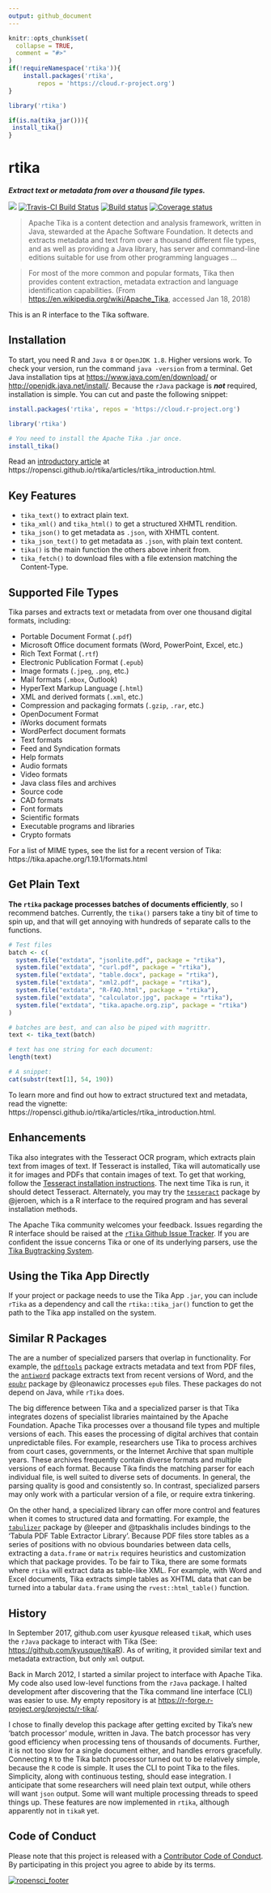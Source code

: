 ```yaml
---
output: github_document
---
```

```r
knitr::opts_chunk$set(
  collapse = TRUE,
  comment = "#>"
)
if(!requireNamespace('rtika')){
    install.packages('rtika', 
        repos = 'https://cloud.r-project.org')
}

library('rtika')

if(is.na(tika_jar())){
 install_tika()
}
```

# rtika
***Extract text or metadata from over a thousand file types.***

[![](https://badges.ropensci.org/191_status.svg)](https://github.com/ropensci/onboarding/issues/191)
[![Travis-CI Build Status](https://travis-ci.org/ropensci/rtika.svg?branch=master)](https://travis-ci.org/ropensci/rtika)
[![Build status](https://ci.appveyor.com/api/projects/status/9aqxnm7ku3ame7a6/branch/master?svg=true)](https://ci.appveyor.com/project/goodmansasha/rtika/branch/master)
[![Coverage status](https://codecov.io/gh/ropensci/rtika/branch/master/graph/badge.svg)](https://codecov.io/github/ropensci/rtika?branch=master)


>Apache Tika is a content detection and analysis framework, written in Java, stewarded at the Apache Software Foundation. It detects and extracts metadata and text from over a thousand different file types, and as well as providing a Java library, has server and command-line editions suitable for use from other programming languages ...

>For most of the more common and popular formats, Tika then provides content extraction, metadata extraction and language identification capabilities. (From <https://en.wikipedia.org/wiki/Apache_Tika>, accessed Jan 18, 2018)

This is an R interface to the Tika software. 

## Installation
To start, you need R and `Java 8` or `OpenJDK 1.8`. Higher versions work. To check your version, run the command `java -version` from a terminal. 
Get Java installation tips at <https://www.java.com/en/download/> or <http://openjdk.java.net/install/>. 
Because the `rJava` package is ***not*** required, installation is simple. You can cut and paste the following snippet:

```r
install.packages('rtika', repos = 'https://cloud.r-project.org')

library('rtika')

# You need to install the Apache Tika .jar once.
install_tika()

```

Read an [introductory article](https://ropensci.github.io/rtika/articles/rtika_introduction.html) at https://ropensci.github.io/rtika/articles/rtika_introduction.html.

## Key Features

* `tika_text()` to extract plain text.
* `tika_xml()` and `tika_html()` to get a structured XHMTL rendition.
* `tika_json()` to get metadata as `.json`, with XHMTL content. 
* `tika_json_text()` to get metadata as `.json`, with plain text content.
* `tika()` is the main function the others above inherit from. 
* `tika_fetch()` to download files with a file extension matching the Content-Type.

## Supported File Types

Tika parses and extracts text or metadata from over one thousand digital formats, including:

* Portable Document Format (`.pdf`)
* Microsoft Office document formats (Word, PowerPoint, Excel, etc.)
* Rich Text Format (`.rtf`)
* Electronic Publication Format (`.epub`)
* Image formats (`.jpeg`, `.png`, etc.)
* Mail formats (`.mbox`, Outlook)
* HyperText Markup Language (`.html`)
* XML and derived formats (`.xml`, etc.)
* Compression and packaging formats (`.gzip`, `.rar`, etc.)
* OpenDocument Format
* iWorks document formats
* WordPerfect document formats
* Text formats
* Feed and Syndication formats
* Help formats
* Audio formats
* Video formats
* Java class files and archives
* Source code
* CAD formats
* Font formats
* Scientific formats
* Executable programs and libraries
* Crypto formats


For a list of MIME types, see the list for a recent version of Tika: https://tika.apache.org/1.19.1/formats.html

## Get Plain Text

**The `rtika` package processes batches of documents efficiently**, so I recommend batches. 
Currently, the `tika()` parsers take a tiny bit of time to spin up, and that will get annoying with hundreds of separate calls to the functions.
```r
# Test files
batch <- c(
  system.file("extdata", "jsonlite.pdf", package = "rtika"),
  system.file("extdata", "curl.pdf", package = "rtika"),
  system.file("extdata", "table.docx", package = "rtika"),
  system.file("extdata", "xml2.pdf", package = "rtika"),
  system.file("extdata", "R-FAQ.html", package = "rtika"),
  system.file("extdata", "calculator.jpg", package = "rtika"),
  system.file("extdata", "tika.apache.org.zip", package = "rtika")
)

# batches are best, and can also be piped with magrittr.
text <- tika_text(batch)

# text has one string for each document:
length(text)

# A snippet:
cat(substr(text[1], 54, 190)) 

```

To learn more and find out how to extract structured text and metadata, read the vignette: https://ropensci.github.io/rtika/articles/rtika_introduction.html.

## Enhancements

Tika also integrates with the Tesseract OCR program, which extracts plain text from images of text. If Tesseract is installed, Tika will automatically use it for images and PDFs that contain images of text. To get that working, follow the [Tesseract installation instructions](https://github.com/tesseract-ocr/tesseract/wiki). The next time Tika is run, it  should detect Tesseract. Alternately, you may try the [`tesseract`](https://github.com/ropensci/tesseract) package by @jeroen, which is a R interface to the required program and has several installation methods.

The Apache Tika community welcomes your feedback. Issues regarding the R interface should be raised at the [`rTika` Github Issue Tracker](https://github.com/ropensci/tesseract). If you are confident the issue concerns Tika or one of its underlying parsers, use the [Tika Bugtracking System](https://issues.apache.org/jira/projects/TIKA/issues). 

## Using the Tika App Directly

If your project or package needs to use the Tika App `.jar`, you can include `rTika` as a dependency and call the `rtika::tika_jar()` function to get the path to the Tika app installed on the system. 


## Similar R Packages

The are a number of specialized parsers that overlap in functionality. For example, the [`pdftools`](https://github.com/ropensci/pdftools) package extracts metadata and text from PDF files, the [`antiword`](https://github.com/ropensci/antiword) package extracts text from recent versions of Word, and the [`epubr`](https://github.com/ropensci/epubr) package by @leonawicz processes `epub` files. These packages do not depend on Java, while `rTika` does. 

The big difference between Tika and a specialized parser is that Tika integrates dozens of specialist libraries maintained by the Apache Foundation.  Apache Tika processes over a thousand file types and multiple versions of each. This eases the processing of digital archives that contain unpredictable files. For example, researchers use Tika to process archives from court cases, governments, or the Internet Archive that span multiple years. These archives frequently contain diverse formats and multiple versions of each format. Because Tika finds the matching parser for each individual file, is well suited to diverse sets of documents. In general, the parsing quality is good and consistently so. In contrast, specialized parsers may only work with a particular version of a file, or require extra tinkering. 

On the other hand, a specialized library can offer more control and features when it comes to structured data and formatting. For example, the [`tabulizer`](https://github.com/ropensci/tabulizer) package by @leeper and @tpaskhalis includes bindings to the 'Tabula PDF Table Extractor Library'. Because PDF files store tables as a series of positions with no obvious boundaries between data cells, extracting a `data.frame` or `matrix` requires heuristics and customization which that package provides. To be fair to Tika, there are some formats where `rtika` will extract data as table-like XML. For example, with Word and Excel documents, Tika extracts simple tables as XHTML data that can be turned into a tabular `data.frame` using the `rvest::html_table()` function. 


## History

In September 2017, github.com user *kyusque* released `tikaR`, which uses the `rJava` package to interact with Tika (See: <https://github.com/kyusque/tikaR>). 
As of writing, it provided similar text and metadata extraction, but only `xml` output. 

Back in March 2012, I started a similar project to interface with Apache Tika.
My code also used low-level functions from the `rJava` package.
I halted development after discovering that the Tika command line interface (CLI) was easier to use.
My empty repository is at <https://r-forge.r-project.org/projects/r-tika/>.

I chose to finally develop this package after getting excited by Tika's new 'batch processor' module, written in Java.
The batch processor has very good efficiency when processing tens of thousands of documents. 
Further, it is not too slow for a single document either, and handles errors gracefully. 
Connecting `R` to the Tika batch processor turned out to be relatively simple, because the `R` code is simple.
It uses the CLI to point Tika to the files. Simplicity, along with continuous testing, should ease integration.
I anticipate that some researchers will need plain text output, while others will want `json` output.
Some will want multiple processing threads to speed things up.
These features are now implemented in `rtika`, although apparently not in `tikaR` yet.


## Code of Conduct
Please note that this project is released with a [Contributor Code of Conduct](https://github.com/ropensci/rtika/blob/master/CONDUCT.md). By participating in this project you agree to abide by its terms.

[![ropensci\_footer](http://ropensci.org/public_images/github_footer.png)](https://ropensci.org)
